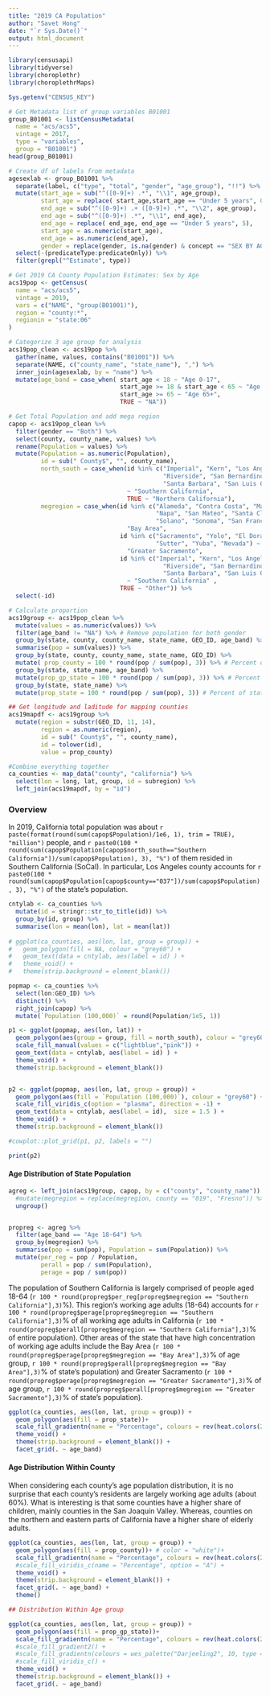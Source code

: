 ```yaml
---
title: "2019 CA Population"
author: "Savet Hong"
date: "`r Sys.Date()`"
output: html_document
---
```


```r
library(censusapi)
library(tidyverse)
library(choroplethr)
library(choroplethrMaps)

Sys.getenv("CENSUS_KEY")

```


```r

# Get Metadata list of group variables B01001
group_B01001 <- listCensusMetadata(
  name = "acs/acs5",
  vintage = 2017,
  type = "variables",
  group = "B01001")
head(group_B01001)

# Create df of labels from metadata
agesexlab <- group_B01001 %>%
  separate(label, c("type", "total", "gender", "age_group"), "!!") %>%
  mutate(start_age = sub("^([0-9]+) .*", "\\1", age_group),
         start_age = replace( start_age,start_age == "Under 5 years", 0),
         end_age = sub("^([0-9]+) .+ ([0-9]+) .*", "\\2", age_group),
         end_age = sub("^([0-9]+) .*", "\\1", end_age),
         end_age = replace( end_age, end_age == "Under 5 years", 5),
         start_age = as.numeric(start_age),
         end_age = as.numeric(end_age),
         gender = replace(gender, is.na(gender) & concept == "SEX BY AGE", "Both")) %>%
  select(-(predicateType:predicateOnly)) %>%
  filter(grepl("^Estimate", type))
```


```r
# Get 2019 CA County Population Estimates: Sex by Age
acs19pop <- getCensus(
  name = "acs/acs5", 
  vintage = 2019, 
  vars = c("NAME", "group(B01001)"), 
  region = "county:*", 
  regionin = "state:06"
)

# Categorize 3 age group for analysis
acs19pop_clean <- acs19pop %>%
  gather(name, values, contains("B01001")) %>%
  separate(NAME, c("county_name", "state_name"), ",") %>%
  inner_join(agesexlab, by = "name") %>%
  mutate(age_band = case_when( start_age < 18 ~ "Age 0-17",
                               start_age >= 18 & start_age < 65 ~ "Age 18-64",
                               start_age >= 65 ~ "Age 65+",
                               TRUE ~ "NA"))

# Get Total Population and add mega region
capop <- acs19pop_clean %>%
  filter(gender == "Both") %>%
  select(county, county_name, values) %>%
  rename(Population = values) %>%
  mutate(Population = as.numeric(Population),
         id = sub(" County$", "", county_name),
         north_south = case_when(id %in% c("Imperial", "Kern", "Los Angeles", "Orange",
                                           "Riverside", "San Bernardino", "San Diego", 
                                           "Santa Barbara", "San Luis Obispo", "Ventura")
                                 ~ "Southern California",
                                 TRUE ~ "Northern California"),
         megregion = case_when(id %in% c("Alameda", "Contra Costa", "Marin", 
                                         "Napa", "San Mateo", "Santa Clara", 
                                         "Solano", "Sonoma", "San Francisco") ~
                                 "Bay Area",
                               id %in% c("Sacramento", "Yolo", "El Dorado", "Placer",
                                         "Sutter", "Yuba", "Nevada") ~
                                 "Greater Sacramento",
                               id %in% c("Imperial", "Kern", "Los Angeles", "Orange",
                                           "Riverside", "San Bernardino", "San Diego", 
                                           "Santa Barbara", "San Luis Obispo", "Ventura")
                                 ~ "Southern California" ,
                               TRUE ~ "Other")) %>%
  select(-id)

# Calculate proportion
acs19group <- acs19pop_clean %>%
  mutate(values = as.numeric(values)) %>%
  filter(age_band != "NA") %>% # Remove population for both gender 
  group_by(state, county, county_name, state_name, GEO_ID, age_band) %>%
  summarise(pop = sum(values)) %>%
  group_by(state, county, county_name, state_name, GEO_ID) %>%
  mutate( prop_county = 100 * round(pop / sum(pop), 3)) %>% # Percent of population within county
  group_by(state, state_name, age_band) %>%
  mutate(prop_gp_state = 100 * round(pop / sum(pop), 3)) %>% # Percent of population within age_band in state
  group_by(state, state_name) %>%
  mutate(prop_state = 100 * round(pop / sum(pop), 3)) # Percent of state's population

## Get longitude and laditude for mapping counties
acs19mapdf <- acs19group %>%
  mutate(region = substr(GEO_ID, 11, 14),
         region = as.numeric(region),
         id = sub(" County$", "", county_name),
         id = tolower(id),
         value = prop_county)

#Combine everything together
ca_counties <- map_data("county", "california") %>% 
  select(lon = long, lat, group, id = subregion) %>%
  left_join(acs19mapdf, by = "id")


```

### Overview

In 2019, California total population was about `r paste(format(round(sum(capop$Population)/1e6, 1), trim = TRUE), "million")` people, and `r paste0(100 * round(sum(capop$Population[capop$north_south=="Southern California"])/sum(capop$Population), 3), "%")` of them resided in Southern California (SoCal). In particular, Los Angeles county accounts for `r paste0(100 * round(sum(capop$Population[capop$county=="037"])/sum(capop$Population), 3), "%")` of the state's population.


```r
cntylab <- ca_counties %>%
  mutate(id = stringr::str_to_title(id)) %>%
  group_by(id, group) %>%
  summarise(lon = mean(lon), lat = mean(lat))
  
# ggplot(ca_counties, aes(lon, lat, group = group)) +
#   geom_polygon(fill = NA, colour = "grey60") +
#   geom_text(data = cntylab, aes(label = id) ) +
#   theme_void() +
#   theme(strip.background = element_blank()) 

popmap <- ca_counties %>%
  select(lon:GEO_ID) %>%
  distinct() %>%
  right_join(capop) %>%
  mutate(`Population (100,000)` = round(Population/1e5, 1))

p1 <- ggplot(popmap, aes(lon, lat)) +
  geom_polygon(aes(group = group, fill = north_south), colour = "grey60") +
  scale_fill_manual(values = c("lightblue","pink")) +
  geom_text(data = cntylab, aes(label = id) ) +
  theme_void() +
  theme(strip.background = element_blank()) 


p2 <- ggplot(popmap, aes(lon, lat, group = group)) +
  geom_polygon(aes(fill = `Population (100,000)`), colour = "grey60") +
  scale_fill_viridis_c(option = "plasma", direction = -1) +
  geom_text(data = cntylab, aes(label = id),  size = 1.5 ) +
  theme_void() +
  theme(strip.background = element_blank()) 

#cowplot::plot_grid(p1, p2, labels = "")

print(p2)
```

#### Age Distribution of State Population

```r
agreg <- left_join(acs19group, capop, by = c("county", "county_name")) %>%
  #mutate(megregion = replace(megregion, county == "019", "Fresno")) %>%
  ungroup()


propreg <- agreg %>%
  filter(age_band == "Age 18-64") %>%
  group_by(megregion) %>%
  summarise(pop = sum(pop), Population = sum(Population)) %>%
  mutate(per_reg = pop / Population,
         perall = pop / sum(Population),
         perage = pop / sum(pop))

```

The population of Southern California is largely comprised of people aged 18-64 (`r 100 * round(propreg$per_reg[propreg$megregion == "Southern California"],3)`%). This region's working age adults (18-64) accounts for `r 100 * round(propreg$perage[propreg$megregion == "Southern California"],3)`% of all working age adults in California (`r 100 * round(propreg$perall[propreg$megregion == "Southern California"],3)`% of entire population). Other areas of the state that have high concentration of working age adults include the Bay Area (`r 100 * round(propreg$perage[propreg$megregion == "Bay Area"],3)`% of age group, `r 100 * round(propreg$perall[propreg$megregion == "Bay Area"],3)`% of state's population) and Greater Sacramento (`r 100 * round(propreg$perage[propreg$megregion == "Greater Sacramento"],3)`% of age group, `r 100 * round(propreg$perall[propreg$megregion == "Greater Sacramento"],3)`% of state's population).

```r
ggplot(ca_counties, aes(lon, lat, group = group)) +
  geom_polygon(aes(fill = prop_state))+
  scale_fill_gradientn(name = "Percentage", colours = rev(heat.colors(2))) +
  theme_void() +
  theme(strip.background = element_blank()) +
  facet_grid(. ~ age_band)
```


#### Age Distribution Within County

When considering each county's age population distribution, it is no surprise that each county's residents are largely working age adults (about 60%). What is interesting is that some counties have a higher share of children, mainly counties in the San Joaquin Valley. Whereas, counties on the northern and eastern parts of California have a higher share of elderly adults.


```r
ggplot(ca_counties, aes(lon, lat, group = group)) +
  geom_polygon(aes(fill = prop_county))+ # color = "white")+
  scale_fill_gradientn(name = "Percentage", colours = rev(heat.colors(2))) +
  #scale_fill_viridis_c(name = "Percentage", option = "A") +
  theme_void() +
  theme(strip.background = element_blank()) +
  facet_grid(. ~ age_band) + 
  theme()

```



```r

## Distribution Within Age group

ggplot(ca_counties, aes(lon, lat, group = group)) +
  geom_polygon(aes(fill = prop_gp_state))+
  scale_fill_gradientn(name = "Percentage", colours = rev(heat.colors(2))) +
  #scale_fill_gradient2() +
  #scale_fill_gradientn(colours = wes_palette("Darjeeling2", 10, type = "continuous")) +
  #scale_fill_viridis_c() +
  theme_void() +
  theme(strip.background = element_blank()) +
  facet_grid(. ~ age_band)
```



